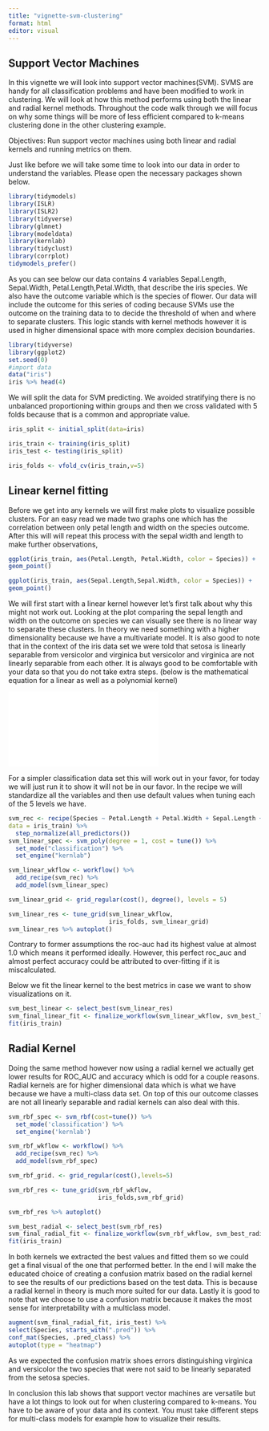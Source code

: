 ```yaml
---
title: "vignette-svm-clustering"
format: html
editor: visual
---
```


## Support Vector Machines

In this vignette we will look into support vector machines(SVM). SVMS are handy for all classification problems and have been modified to work in clustering. We will look at how this method performs using both the linear and radial kernel methods. Throughout the code walk through we will focus on why some things will be more of less efficient compared to k-means clustering done in the other clustering example.

Objectives: Run support vector machines using both linear and radial kernels and running metrics on them.

Just like before we will take some time to look into our data in order to understand the variables. Please open the necessary packages shown below.

```r
library(tidymodels)
library(ISLR)
library(ISLR2)
library(tidyverse)
library(glmnet)
library(modeldata)
library(kernlab)
library(tidyclust)
library(corrplot)
tidymodels_prefer()
```

As you can see below our data contains 4 variables Sepal.Length, Sepal.Width, Petal.Length,Petal.Width, that describe the iris species. We also have the outcome variable which is the species of flower. Our data will include the outcome for this series of coding because SVMs use the outcome on the training data to to decide the threshold of when and where to separate clusters. This logic stands with kernel methods however it is used in higher dimensional space with more complex decision boundaries.

```r
library(tidyverse)
library(ggplot2)
set.seed(0)
#import data
data("iris")
iris %>% head(4)
```

We will split the data for SVM predicting. We avoided stratifying there is no unbalanced proportioning within groups and then we cross validated with 5 folds because that is a common and appropriate value.

```r
iris_split <- initial_split(data=iris)

iris_train <- training(iris_split)
iris_test <- testing(iris_split)

iris_folds <- vfold_cv(iris_train,v=5)

```

## Linear kernel fitting

Before we get into any kernels we will first make plots to visualize possible clusters. For an easy read we made two graphs one which has the correlation between only petal length and width on the species outcome. After this will will repeat this process with the sepal width and length to make further observations,

```r
ggplot(iris_train, aes(Petal.Length, Petal.Width, color = Species)) +
geom_point()
```

```r
ggplot(iris_train, aes(Sepal.Length,Sepal.Width, color = Species)) +
geom_point()
```

We will first start with a linear kernel however let's first talk about why this might not work out. Looking at the plot comparing the sepal length and width on the outcome on species we can visually see there is no linear way to separate these clusters. In theory we need something with a higher dimensionality because we have a multivariate model. It is also good to note that in the context of the iris data set we were told that setosa is linearly separable from versicolor and virginica but versicolor and virginica are not linearly separable from each other. It is always good to be comfortable with your data so that you do not take extra steps. (below is the mathematical equation for a linear as well as a polynomial kernel)

![](images/equationssvm.pdf)

For a simpler classification data set this will work out in your favor, for today we will just run it to show it will not be in our favor. In the recipe we will standardize all the variables and then use default values when tuning each of the 5 levels we have.

```r
svm_rec <- recipe(Species ~ Petal.Length + Petal.Width + Sepal.Length + Sepal.Width,
data = iris_train) %>%
  step_normalize(all_predictors())
svm_linear_spec <- svm_poly(degree = 1, cost = tune()) %>%
  set_mode("classification") %>%
  set_engine("kernlab")

svm_linear_wkflow <- workflow() %>%
  add_recipe(svm_rec) %>%
  add_model(svm_linear_spec)

svm_linear_grid <- grid_regular(cost(), degree(), levels = 5)

svm_linear_res <- tune_grid(svm_linear_wkflow,
                            iris_folds, svm_linear_grid)
svm_linear_res %>% autoplot()

```

Contrary to former assumptions the roc-auc had its highest value at almost 1.0 which means it performed ideally. However, this perfect roc_auc and almost perfect accuracy could be attributed to over-fitting if it is miscalculated.

Below we fit the linear kernel to the best metrics in case we want to show visualizations on it.

```r
svm_best_linear <- select_best(svm_linear_res)
svm_final_linear_fit <- finalize_workflow(svm_linear_wkflow, svm_best_linear) %>%
fit(iris_train)
```

## Radial Kernel

Doing the same method however now using a radial kernel we actually get lower results for ROC_AUC and accuracy which is odd for a couple reasons. Radial kernels are for higher dimensional data which is what we have because we have a multi-class data set. On top of this our outcome classes are not all linearly separable and radial kernels can also deal with this.

```r
svm_rbf_spec <- svm_rbf(cost=tune()) %>%
  set_mode('classification') %>%
  set_engine('kernlab')

svm_rbf_wkflow <- workflow() %>%
  add_recipe(svm_rec) %>%
  add_model(svm_rbf_spec)

svm_rbf_grid. <- grid_regular(cost(),levels=5)

svm_rbf_res <- tune_grid(svm_rbf_wkflow,
                         iris_folds,svm_rbf_grid)

svm_rbf_res %>% autoplot()
```

```r
svm_best_radial <- select_best(svm_rbf_res)
svm_final_radial_fit <- finalize_workflow(svm_rbf_wkflow, svm_best_radial) %>%
fit(iris_train)
```

In both kernels we extracted the best values and fitted them so we could get a final visual of the one that performed better. In the end I will make the educated choice of creating a confusion matrix based on the radial kernel to see the results of our predictions based on the test data. This is because a radial kernel in theory is much more suited for our data. Lastly it is good to note that we choose to use a confusion matrix because it makes the most sense for interpretability with a multiclass model.

```r
augment(svm_final_radial_fit, iris_test) %>%
select(Species, starts_with(".pred")) %>%
conf_mat(Species, .pred_class) %>%
autoplot(type = "heatmap")
```

As we expected the confusion matrix shoes errors distinguishing virginica and versicolor the two species that were not said to be linearly separated from the setosa species.

In conclusion this lab shows that support vector machines are versatile but have a lot things to look out for when clustering compared to k-means. You have to be aware of your data and its context. You must take different steps for multi-class models for example how to visualize their results.
